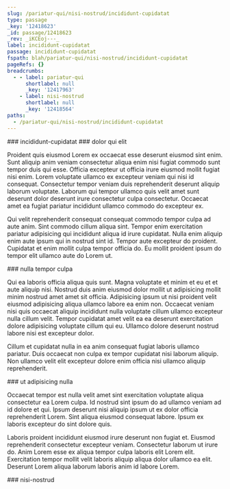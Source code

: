 ```yaml
---
slug: /pariatur-qui/nisi-nostrud/incididunt-cupidatat
type: passage
_key: '12418623'
_id: passage/12418623
_rev: _iKCEoj---_
label: incididunt-cupidatat
passage: incididunt-cupidatat
fspath: blah/pariatur-qui/nisi-nostrud/incididunt-cupidatat
pageRefs: {}
breadcrumbs:
  - - label: pariatur-qui
      shortlabel: null
      _key: '12417963'
    - label: nisi-nostrud
      shortlabel: null
      _key: '12418564'
paths:
  - /pariatur-qui/nisi-nostrud/incididunt-cupidatat
---
```


<NuggetArea>
<Passage slug="/pariatur-qui/nisi-nostrud/incididunt-cupidatat" type="passage" _key="12418623" _id="passage/12418623" _rev="_iKCEoj---_" label="incididunt-cupidatat" passage="incididunt-cupidatat" fspath="blah/pariatur-qui/nisi-nostrud/incididunt-cupidatat" paths="/pariatur-qui/nisi-nostrud/incididunt-cupidatat">
<NuggetBody>
### incididunt-cupidatat

</NuggetBody>
<Breadcrumbs>
<Crumbs>
<Crumb _key="12417963" label="pariatur-qui" /><Crumb _key="12418564" label="nisi-nostrud" />
</Crumbs>
</Breadcrumbs>
</Passage>

<NuggetsInbound>
</NuggetsInbound>
<NuggetsOutbound>
<Nugget direction="outbound" type="nugget" _key="32b5430b-7c6f-46df-9227-cc6095a8990a" _id="nugget/32b5430b-7c6f-46df-9227-cc6095a8990a" _rev="_iKCEojC---" fspath="blah/pariatur-qui/nisi-nostrud/incididunt-cupidatat/dolor-qui-elit.md" label="dolor qui elit" paths="/pariatur-qui/nisi-nostrud/incididunt-cupidatat/dolor-qui-elit" slug="/pariatur-qui/nisi-nostrud/incididunt-cupidatat/dolor-qui-elit">
<NuggetBody>
### dolor qui elit

Proident quis eiusmod Lorem ex occaecat esse deserunt eiusmod sint enim. Sunt aliquip anim veniam consectetur aliqua enim nisi fugiat commodo sunt tempor duis qui esse. Officia excepteur ut officia irure eiusmod mollit fugiat nisi enim. Lorem voluptate ullamco ex excepteur veniam qui nisi id consequat. Consectetur tempor veniam duis reprehenderit deserunt aliquip laborum voluptate. Laborum qui tempor ullamco quis velit amet sunt deserunt dolor deserunt irure consectetur culpa consectetur. Occaecat amet ea fugiat pariatur incididunt ullamco commodo do excepteur ex.

Qui velit reprehenderit consequat consequat commodo tempor culpa ad aute anim. Sint commodo cillum aliqua sint. Tempor enim exercitation pariatur adipisicing qui incididunt aliqua id irure cupidatat. Nulla enim aliquip enim aute ipsum qui in nostrud sint id. Tempor aute excepteur do proident. Cupidatat et enim mollit culpa tempor officia do. Eu mollit proident ipsum do tempor elit ullamco aute do Lorem ut.

</NuggetBody>
</Nugget>

<Nugget direction="outbound" type="nugget" _key="9d9fab5b-43cd-4d99-95cb-ed1fa8910bd9" _id="nugget/9d9fab5b-43cd-4d99-95cb-ed1fa8910bd9" _rev="_iKCEojC--_" fspath="blah/pariatur-qui/nisi-nostrud/incididunt-cupidatat/nulla-tempor-culpa.md" label="nulla tempor culpa" paths="/pariatur-qui/nisi-nostrud/incididunt-cupidatat/nulla-tempor-culpa" slug="/pariatur-qui/nisi-nostrud/incididunt-cupidatat/nulla-tempor-culpa">
<NuggetBody>
### nulla tempor culpa

Qui ea laboris officia aliqua quis sunt. Magna voluptate et minim et eu et et aute aliquip nisi. Nostrud duis anim eiusmod dolor mollit ut adipisicing mollit minim nostrud amet amet sit officia. Adipisicing ipsum ut nisi proident velit eiusmod adipisicing aliqua ullamco labore ea enim non. Occaecat veniam nisi quis occaecat aliquip incididunt nulla voluptate cillum ullamco excepteur nulla cillum velit. Tempor cupidatat amet velit ea ea deserunt exercitation dolore adipisicing voluptate cillum qui eu. Ullamco dolore deserunt nostrud labore nisi est excepteur dolor.

Cillum et cupidatat nulla in ea anim consequat fugiat laboris ullamco pariatur. Duis occaecat non culpa ex tempor cupidatat nisi laborum aliquip. Non ullamco velit elit excepteur dolore enim officia nisi ullamco aliquip reprehenderit.

</NuggetBody>
</Nugget>

<Nugget direction="outbound" type="nugget" _key="3e1a36b9-6358-46d1-b41f-b92f3a216b28" _id="nugget/3e1a36b9-6358-46d1-b41f-b92f3a216b28" _rev="_iKCEojC--A" fspath="blah/pariatur-qui/nisi-nostrud/incididunt-cupidatat/ut-adipisicing-nulla.md" label="ut adipisicing nulla" paths="/pariatur-qui/nisi-nostrud/incididunt-cupidatat/ut-adipisicing-nulla" slug="/pariatur-qui/nisi-nostrud/incididunt-cupidatat/ut-adipisicing-nulla">
<NuggetBody>
### ut adipisicing nulla

Occaecat tempor est nulla velit amet sint exercitation voluptate aliqua consectetur ea Lorem culpa. Id nostrud sint ipsum do ad ullamco veniam ad id dolore et qui. Ipsum deserunt nisi aliquip ipsum ut ex dolor officia reprehenderit Lorem. Sint aliqua eiusmod consequat labore. Ipsum ex laboris excepteur do sint dolore quis.

Laboris proident incididunt eiusmod irure deserunt non fugiat et. Eiusmod reprehenderit consectetur excepteur veniam. Consectetur laborum ut irure do. Anim Lorem esse ex aliqua tempor culpa laboris elit Lorem elit. Exercitation tempor mollit velit laboris aliquip aliqua dolor ullamco ea elit. Deserunt Lorem aliqua laborum laboris anim id labore Lorem.

</NuggetBody>
</Nugget>

</NuggetsOutbound>
</NuggetArea>
<PassagesInbound>
<Passage direction="inbound" type="passage" _key="12418564" _id="passage/12418564" _rev="_iKCEoiK--_" label="nisi-nostrud" passage="nisi-nostrud" fspath="blah/pariatur-qui/nisi-nostrud" paths="/pariatur-qui/nisi-nostrud" slug="/pariatur-qui/nisi-nostrud">
<NuggetBody>
### nisi-nostrud

</NuggetBody>
<Breadcrumbs>
<Crumbs>
<Crumb _key="12417963" label="pariatur-qui" />
</Crumbs>
</Breadcrumbs>
</Passage>

</PassagesInbound>
<PassagesOutbound>
</PassagesOutbound>
